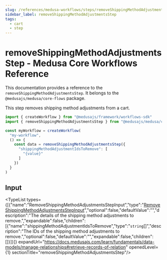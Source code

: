 ```yaml
---
slug: /references/medusa-workflows/steps/removeShippingMethodAdjustmentsStep
sidebar_label: removeShippingMethodAdjustmentsStep
tags:
  - cart
  - step
---
```



# removeShippingMethodAdjustmentsStep - Medusa Core Workflows Reference

This documentation provides a reference to the `removeShippingMethodAdjustmentsStep`. It belongs to the `@medusajs/medusa/core-flows` package.

This step removes shipping method adjustments from a cart.

```ts title="src/workflows/my-workflow.ts"
import { createWorkflow } from "@medusajs/framework/workflows-sdk"
import { removeShippingMethodAdjustmentsStep } from "@medusajs/medusa/core-flows"

const myWorkflow = createWorkflow(
  "my-workflow",
  () => {
    const data = removeShippingMethodAdjustmentsStep({
      "shippingMethodAdjustmentIdsToRemove": [
        "{value}"
      ]
    })
  }
)
```
  

## Input

<TypeList types={[{"name":"RemoveShippingMethodAdjustmentsStepInput","type":"[RemoveShippingMethodAdjustmentsStepInput](../../../../interfaces/core_flows.RemoveShippingMethodAdjustmentsStepInput/page.mdx)","optional":false,"defaultValue":"","description":"The details of the shipping method adjustments to remove.","expandable":false,"children":[{"name":"shippingMethodAdjustmentIdsToRemove","type":"`string`[]","description":"The IDs of the shipping method adjustments to remove.","optional":false,"defaultValue":"","expandable":false,"children":[]}]}]} expandUrl="https://docs.medusajs.com/learn/fundamentals/data-models/manage-relationships#retrieve-records-of-relation" openedLevel={1} sectionTitle="removeShippingMethodAdjustmentsStep"/>
